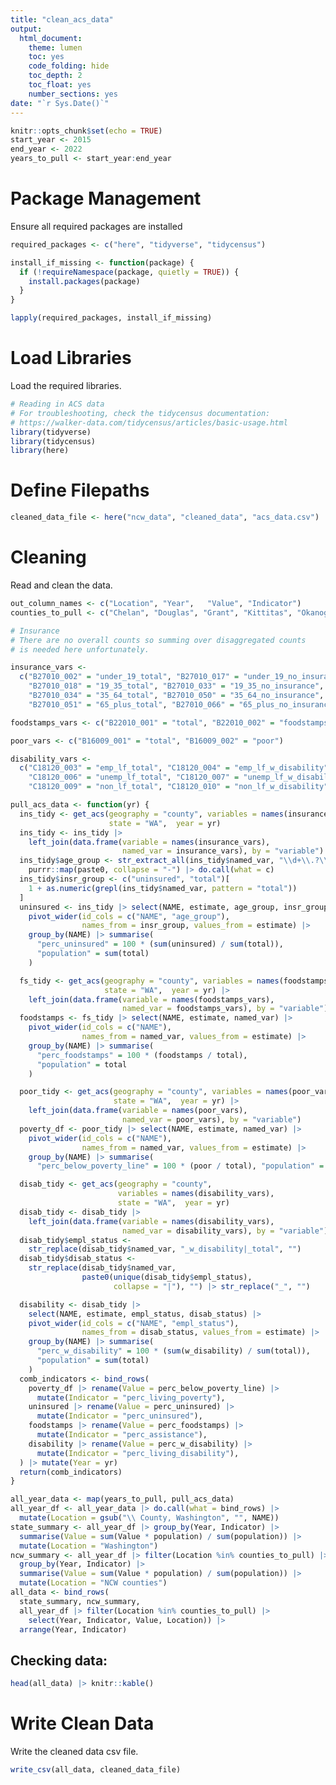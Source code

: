 ```yaml
---
title: "clean_acs_data"
output:
  html_document:
    theme: lumen
    toc: yes
    code_folding: hide
    toc_depth: 2
    toc_float: yes
    number_sections: yes
date: "`r Sys.Date()`"
---
```


```r
knitr::opts_chunk$set(echo = TRUE)
start_year <- 2015
end_year <- 2022
years_to_pull <- start_year:end_year
```

# Package Management

Ensure all required packages are installed 

```r
required_packages <- c("here", "tidyverse", "tidycensus")

install_if_missing <- function(package) {
  if (!requireNamespace(package, quietly = TRUE)) {
    install.packages(package)
  }
}

lapply(required_packages, install_if_missing)
```

# Load Libraries
Load the required libraries. 


```r
# Reading in ACS data
# For troubleshooting, check the tidycensus documentation:
# https://walker-data.com/tidycensus/articles/basic-usage.html
library(tidyverse)
library(tidycensus)
library(here)
```

# Define Filepaths
```r
cleaned_data_file <- here("ncw_data", "cleaned_data", "acs_data.csv")
```

# Cleaning

Read and clean the data.

```r
out_column_names <- c("Location", "Year",	"Value", "Indicator")
counties_to_pull <- c("Chelan", "Douglas", "Grant", "Kittitas", "Okanogan")

# Insurance
# There are no overall counts so summing over disaggregated counts
# is needed here unfortunately.

insurance_vars <-
  c("B27010_002" = "under_19_total", "B27010_017" = "under_19_no_insurance",
    "B27010_018" = "19_35_total", "B27010_033" = "19_35_no_insurance",
    "B27010_034" = "35_64_total", "B27010_050" = "35_64_no_insurance",
    "B27010_051" = "65_plus_total", "B27010_066" = "65_plus_no_insurance")

foodstamps_vars <- c("B22010_001" = "total", "B22010_002" = "foodstamps")

poor_vars <- c("B16009_001" = "total", "B16009_002" = "poor")

disability_vars <-
  c("C18120_003" = "emp_lf_total", "C18120_004" = "emp_lf_w_disability",
    "C18120_006" = "unemp_lf_total", "C18120_007" = "unemp_lf_w_disability",
    "C18120_009" = "non_lf_total", "C18120_010" = "non_lf_w_disability")

pull_acs_data <- function(yr) {
  ins_tidy <- get_acs(geography = "county", variables = names(insurance_vars),
                      state = "WA",  year = yr)
  ins_tidy <- ins_tidy |>
    left_join(data.frame(variable = names(insurance_vars),
                         named_var = insurance_vars), by = "variable")
  ins_tidy$age_group <- str_extract_all(ins_tidy$named_var, "\\d+\\.?\\d*") |>
    purrr::map(paste0, collapse = "-") |> do.call(what = c)
  ins_tidy$insr_group <- c("uninsured", "total")[
    1 + as.numeric(grepl(ins_tidy$named_var, pattern = "total"))
  ]
  uninsured <- ins_tidy |> select(NAME, estimate, age_group, insr_group) |>
    pivot_wider(id_cols = c("NAME", "age_group"),
                names_from = insr_group, values_from = estimate) |>
    group_by(NAME) |> summarise(
      "perc_uninsured" = 100 * (sum(uninsured) / sum(total)),
      "population" = sum(total)
    )

  fs_tidy <- get_acs(geography = "county", variables = names(foodstamps_vars),
                     state = "WA",  year = yr) |>
    left_join(data.frame(variable = names(foodstamps_vars),
                         named_var = foodstamps_vars), by = "variable")
  foodstamps <- fs_tidy |> select(NAME, estimate, named_var) |>
    pivot_wider(id_cols = c("NAME"),
                names_from = named_var, values_from = estimate) |>
    group_by(NAME) |> summarise(
      "perc_foodstamps" = 100 * (foodstamps / total),
      "population" = total
    )

  poor_tidy <- get_acs(geography = "county", variables = names(poor_vars),
                       state = "WA",  year = yr) |>
    left_join(data.frame(variable = names(poor_vars),
                         named_var = poor_vars), by = "variable")
  poverty_df <- poor_tidy |> select(NAME, estimate, named_var) |>
    pivot_wider(id_cols = c("NAME"),
                names_from = named_var, values_from = estimate) |>
    group_by(NAME) |> summarise(
      "perc_below_poverty_line" = 100 * (poor / total), "population" = total)

  disab_tidy <- get_acs(geography = "county",
                        variables = names(disability_vars),
                        state = "WA",  year = yr)
  disab_tidy <- disab_tidy |>
    left_join(data.frame(variable = names(disability_vars),
                         named_var = disability_vars), by = "variable")
  disab_tidy$empl_status <-
    str_replace(disab_tidy$named_var, "_w_disability|_total", "")
  disab_tidy$disab_status <-
    str_replace(disab_tidy$named_var,
                paste0(unique(disab_tidy$empl_status),
                       collapse = "|"), "") |> str_replace("_", "")

  disability <- disab_tidy |>
    select(NAME, estimate, empl_status, disab_status) |>
    pivot_wider(id_cols = c("NAME", "empl_status"),
                names_from = disab_status, values_from = estimate) |>
    group_by(NAME) |> summarise(
      "perc_w_disability" = 100 * (sum(w_disability) / sum(total)),
      "population" = sum(total)
    )
  comb_indicators <- bind_rows(
    poverty_df |> rename(Value = perc_below_poverty_line) |>
      mutate(Indicator = "perc_living_poverty"),
    uninsured |> rename(Value = perc_uninsured) |>
      mutate(Indicator = "perc_uninsured"),
    foodstamps |> rename(Value = perc_foodstamps) |>
      mutate(Indicator = "perc_assistance"),
    disability |> rename(Value = perc_w_disability) |>
      mutate(Indicator = "perc_living_disability"),
  ) |> mutate(Year = yr)
  return(comb_indicators)
}

all_year_data <- map(years_to_pull, pull_acs_data)
all_year_df <- all_year_data |> do.call(what = bind_rows) |>
  mutate(Location = gsub("\\ County, Washington", "", NAME))
state_summary <- all_year_df |> group_by(Year, Indicator) |>
  summarise(Value = sum(Value * population) / sum(population)) |>
  mutate(Location = "Washington")
ncw_summary <- all_year_df |> filter(Location %in% counties_to_pull) |>
  group_by(Year, Indicator) |>
  summarise(Value = sum(Value * population) / sum(population)) |>
  mutate(Location = "NCW counties")
all_data <- bind_rows(
  state_summary, ncw_summary,
  all_year_df |> filter(Location %in% counties_to_pull) |>
    select(Year, Indicator, Value, Location)) |>
  arrange(Year, Indicator)
```

## Checking data:

```r
head(all_data) |> knitr::kable()
```

# Write Clean Data

Write the cleaned data csv file.

```r
write_csv(all_data, cleaned_data_file)
```


